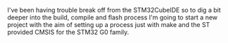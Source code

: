 
<PostFrontmatter
    postTitle="Building a Grow Box Pt.1"
    postDate="2024-05-01 12:31PM" />

I've been having trouble break off from the STM32CubeIDE so to dig a bit deeper into the build, compile and flash process I'm going to start a new project with the aim of setting up a process just with make and the ST provided CMSIS for the STM32 G0 family.
